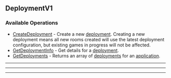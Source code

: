 
## DeploymentV1

### Available Operations

* [CreateDeployment](/resources/deploymentv1/create_deployment) - Create a new [deployment](https://hathora.dev/docs/concepts/hathora-entities#deployment). Creating a new deployment means all new rooms created will use the latest deployment configuration, but existing games in progress will not be affected.
* [GetDeploymentInfo](/resources/deploymentv1/get_deployment_info) - Get details for a [deployment](https://hathora.dev/docs/concepts/hathora-entities#deployment).
* [GetDeployments](/resources/deploymentv1/get_deployments) - Returns an array of [deployments](https://hathora.dev/docs/concepts/hathora-entities#deployment) for an [application](https://hathora.dev/docs/concepts/hathora-entities#application).

---
<CreateDeployment />

---
<GetDeploymentInfo />

---
<GetDeployments />
